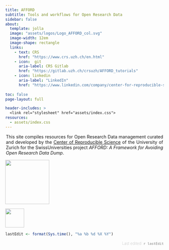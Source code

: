 ```yaml
---
title: AFFORD
subtitle: Tools and workflows for Open Research Data 
sidebar: false
about:
  template: jolla
  image: "assets/logos/Logo_AFFORD_col.svg"
  image-width: 12em
  image-shape: rectangle
  links:
    - text: CRS
      href: "https://www.crs.uzh.ch/en.html"
    - icon:  git
      aria-label: CRS Gitlab
      href: "https://gitlab.uzh.ch/crsuzh/AFFORD_tutorials"
    - icon: linkedin
      aria-label: "LinkedIn"
      href: "https://www.linkedin.com/company/center-for-reproducible-science/"  
        
toc: false
page-layout: full

header-includes: >
  <link rel="stylesheet" href="assets/index.css">
resources:
  - assets/index.css
---
```




::: {style="text-align: justify; max-width: 500px; margin: auto;"}
This site compiles resources for Open Research Data management curated and developed by the [Center of Reproducible Science](https://www.crs.uzh.ch/en.html) of the University of Zurich for the SwissUniversities project *AFFORD: A Framework for Avoiding Open Research Data Dump*. 
:::

::: {layout="[[1, -2, 0.6], [1]]"}
![](assets/logos/uzh_logo_d_pos_web_main.jpg){width=140px  style="opacity: 0.9"}

![](assets/logos/Logo_CRS.png){ width=60px   style="opacity: 0.9 "}
:::
 

```r
lastEdit <- format(Sys.time(), "%a %b %d %X %Y")
```

::: {style="text-align: right; text-justify: distribute;color: gray; font-weight: 1; font-size: 0.9em"}

Last edited: `r lastEdit`
:::
